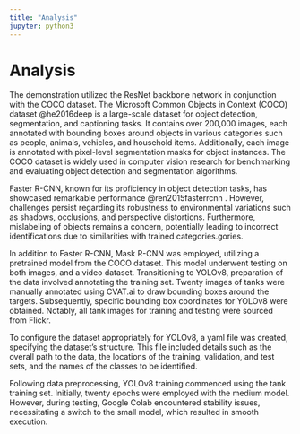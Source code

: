 ```yaml
---
title: "Analysis"
jupyter: python3
---
```


# Analysis

The demonstration utilized the ResNet backbone network in conjunction with the COCO dataset. The Microsoft Common Objects in Context (COCO) dataset @he2016deep is a large-scale dataset for object detection, segmentation, and captioning tasks. It contains over 200,000 images, each annotated with bounding boxes around objects in various categories such as people, animals, vehicles, and household items. Additionally, each image is annotated with pixel-level segmentation masks for object instances. The COCO dataset is widely used in computer vision research for benchmarking and evaluating object detection and segmentation algorithms.

Faster R-CNN, known for its proficiency in object detection tasks, has showcased remarkable performance @ren2015fasterrcnn . However, challenges persist regarding its robustness to environmental variations such as shadows, occlusions, and perspective distortions. Furthermore, mislabeling of objects remains a concern, potentially leading to incorrect identifications due to similarities with trained categories.gories.

In addition to Faster R-CNN, Mask R-CNN was employed, utilizing a pretrained model from the COCO dataset. This model underwent testing on both images, and a video dataset. Transitioning to YOLOv8, preparation of the data involved annotating the training set. Twenty images of tanks were manually annotated using CVAT.ai to draw bounding boxes around the targets. Subsequently, specific bounding box coordinates for YOLOv8 were obtained. Notably, all tank images for training and testing were sourced from Flickr.

To configure the dataset appropriately for YOLOv8, a yaml file was created, specifying the dataset's structure. This file included details such as the overall path to the data, the locations of the training, validation, and test sets, and the names of the classes to be identified.

Following data preprocessing, YOLOv8 training commenced using the tank training set. Initially, twenty epochs were employed with the medium model. However, during testing, Google Colab encountered stability issues, necessitating a switch to the small model, which resulted in smooth execution.
